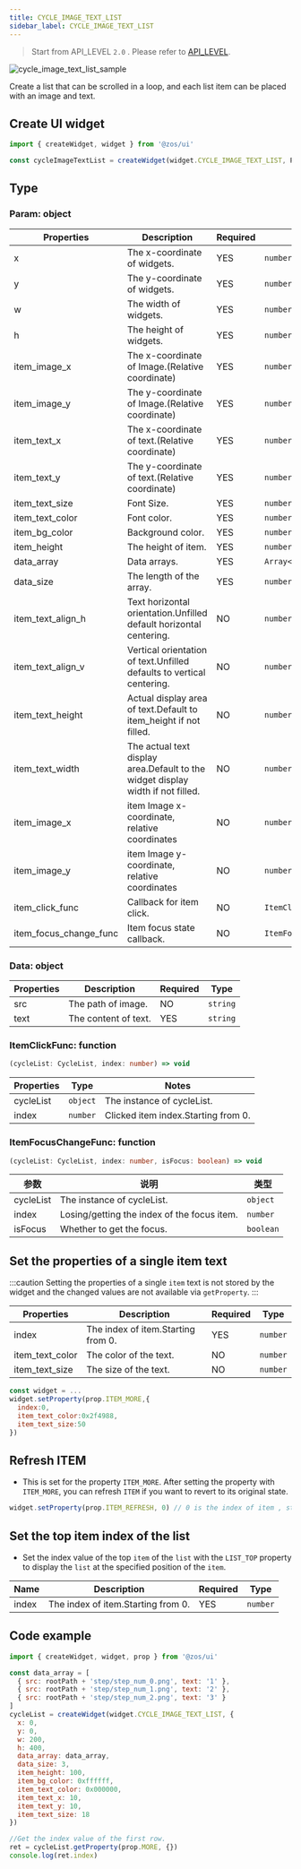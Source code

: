 ```yaml
---
title: CYCLE_IMAGE_TEXT_LIST
sidebar_label: CYCLE_IMAGE_TEXT_LIST
---
```


> Start from API_LEVEL `2.0` . Please refer to [API_LEVEL](../../../../../guides/framework/device/compatibility.md).

![cycle_image_text_list_sample](/img/api/cycle_image_text_list.jpg)

Create a list that can be scrolled in a loop, and each list item can be placed with an image and text.

## Create UI widget

```js
import { createWidget, widget } from '@zos/ui'

const cycleImageTextList = createWidget(widget.CYCLE_IMAGE_TEXT_LIST, Param)
```

## Type

### Param: object

|    Properties     |                         Description                   |  Required |      Type       |
| ----------------- | ----------------------------------------------------- | --------- | --------------- |
| x                 | The x-coordinate of widgets.                   | YES       | `number` |
| y                 | The y-coordinate of widgets.                   | YES       | `number` |
| w                 | The width of widgets.                          | YES       | `number` |
| h                 | The height of widgets.                         | YES       | `number` |
| item_image_x      |  The x-coordinate of Image.(Relative coordinate)  | YES       | `number`        |
| item_image_y      |  The y-coordinate of Image.(Relative coordinate)  | YES       | `number`        |
| item_text_x       |  The x-coordinate of text.(Relative coordinate)   | YES       | `number`        |
| item_text_y       |  The y-coordinate of text.(Relative coordinate)   | YES       | `number`        |
| item_text_size    |  Font Size.                                       | YES       | `number`        |
| item_text_color   |  Font color.                                      | YES       | `number`        |
| item_bg_color     |  Background color.                                | YES       | `number`        |
| item_height       |  The height of item.                              | YES       | `number`        |
| data_array        | Data arrays.                                      | YES       | `Array<Data>`   |
| data_size         | The length of the array.                          | YES       | `number`        |
| item_text_align_h | Text horizontal orientation.Unfilled default horizontal centering.              | NO | `number` |
| item_text_align_v | Vertical orientation of text.Unfilled defaults to vertical centering.           | NO | `number` |
| item_text_height  | Actual display area of text.Default to item_height if not filled.               | NO | `number` |
| item_text_width   | The actual text display area.Default to the widget display width if not filled. | NO | `number` |
| item_image_x           | item Image x-coordinate, relative coordinates                | NO       | `number`              |
| item_image_y           | item Image y-coordinate, relative coordinates                | NO       | `number`              |
| item_click_func   | Callback for item click.                                                         | NO | `ItemClickFunc` |
| item_focus_change_func | Item focus state callback.  | NO       | `ItemFocusChangeFunc` |

### Data: object

| Properties |      Description     | Required |   Type   |
| --------- | -------------------- | -------- | -------- |
|    src    | The path of image.   |    NO    | `string` |
|   text    | The content of text. |   YES    | `string` |

### ItemClickFunc: function

```ts
(cycleList: CycleList, index: number) => void
```

| Properties | Type     | Notes                      |
| ---------- | -------- | -------------------------- |
|  cycleList | `object` | The instance of cycleList.  |
|  index     | `number` | Clicked item index.Starting from 0. |

### ItemFocusChangeFunc: function

```ts
(cycleList: CycleList, index: number, isFocus: boolean) => void
```

| 参数      | 说明                       | 类型     |
| --------- | -------------------------- | -------- |
| cycleList | The instance of cycleList.             | `object` |
| index     | Losing/getting the index of the focus item. | `number` |
| isFocus     | Whether to get the focus. | `boolean` |

## Set the properties of a single item text

:::caution
Setting the properties of a single `item` text is not stored by the widget and the changed values are not available via `getProperty`.
:::

| Properties      | Description                        | Required | Type     |
| --------------- | ---------------------------------- | -------- | -------- |
| index           | The index of item.Starting from 0. | YES       | `number` |
| item_text_color | The color of the text.             | NO       | `number` |
| item_text_size  | The size of the text.              | NO       | `number` |

```js
const widget = ...
widget.setProperty(prop.ITEM_MORE,{
  index:0,
  item_text_color:0x2f4988,
  item_text_size:50
})
```

## Refresh ITEM

- This is set for the property `ITEM_MORE`. After setting the property with `ITEM_MORE`, you can refresh `ITEM` if you want to revert to its original state.

```js
widget.setProperty(prop.ITEM_REFRESH, 0) // 0 is the index of item , starting from 0.
```

## Set the top item index of the list

- Set the index value of the top `item` of the `list` with the `LIST_TOP` property to display the `list` at the specified position of the `item`.

| Name   | Description                        |  Required | Type     |
| ------ | ---------------------------------- | --------- | -------- |
| index  | The index of item.Starting from 0. | YES       | `number` |

## Code example

```js
import { createWidget, widget, prop } from '@zos/ui'

const data_array = [
  { src: rootPath + 'step/step_num_0.png', text: '1' },
  { src: rootPath + 'step/step_num_1.png', text: '2' },
  { src: rootPath + 'step/step_num_2.png', text: '3' }
]
cycleList = createWidget(widget.CYCLE_IMAGE_TEXT_LIST, {
  x: 0,
  y: 0,
  w: 200,
  h: 400,
  data_array: data_array,
  data_size: 3,
  item_height: 100,
  item_bg_color: 0xffffff,
  item_text_color: 0x000000,
  item_text_x: 10,
  item_text_y: 10,
  item_text_size: 18
})

//Get the index value of the first row.
ret = cycleList.getProperty(prop.MORE, {})
console.log(ret.index)
```
